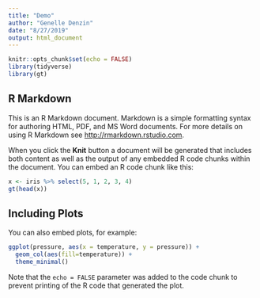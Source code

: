 ```yaml
---
title: "Demo"
author: "Genelle Denzin"
date: "8/27/2019"
output: html_document
---
```


```r
knitr::opts_chunk$set(echo = FALSE)
library(tidyverse)
library(gt)
```

## R Markdown

This is an R Markdown document. Markdown is a simple formatting syntax for authoring HTML, PDF, and MS Word documents. For more details on using R Markdown see <http://rmarkdown.rstudio.com>.

When you click the **Knit** button a document will be generated that includes both content as well as the output of any embedded R code chunks within the document. You can embed an R code chunk like this:

```r
x <- iris %>% select(5, 1, 2, 3, 4)
gt(head(x))
```

## Including Plots

You can also embed plots, for example:

```r
ggplot(pressure, aes(x = temperature, y = pressure)) + 
  geom_col(aes(fill=temperature)) +
  theme_minimal()
```

Note that the `echo = FALSE` parameter was added to the code chunk to prevent printing of the R code that generated the plot.
